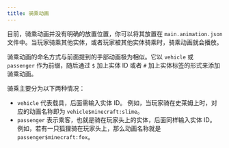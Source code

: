 ```yaml
---
title: 骑乘动画
---
```


目前，骑乘动画并没有明确的放置位置，你可以将其放置在 `main.animation.json` 文件中。当玩家骑乘其他实体，或者玩家被其他实体骑乘时，骑乘动画就会播放。

骑乘动画的命名方式与前面提到的手部动画极为相似。它以 `vehicle` 或 `passenger` 作为前缀，随后通过 `$` 加上实体 ID 或者 `#` 加上实体标签的形式来添加骑乘动画。

骑乘主要分为以下两种情况：

- `vehicle` 代表载具，后面需输入实体 ID。
  例如，当玩家骑在史莱姆上时，对应的动画名称即为 `vehicle$minecraft:slime`。
- `passenger` 表示乘客，也就是骑在玩家头上的实体，后面同样输入实体 ID。
  例如，若有一只狐狸骑在玩家头上，那么动画名称就是 `passenger$minecraft:fox`。
